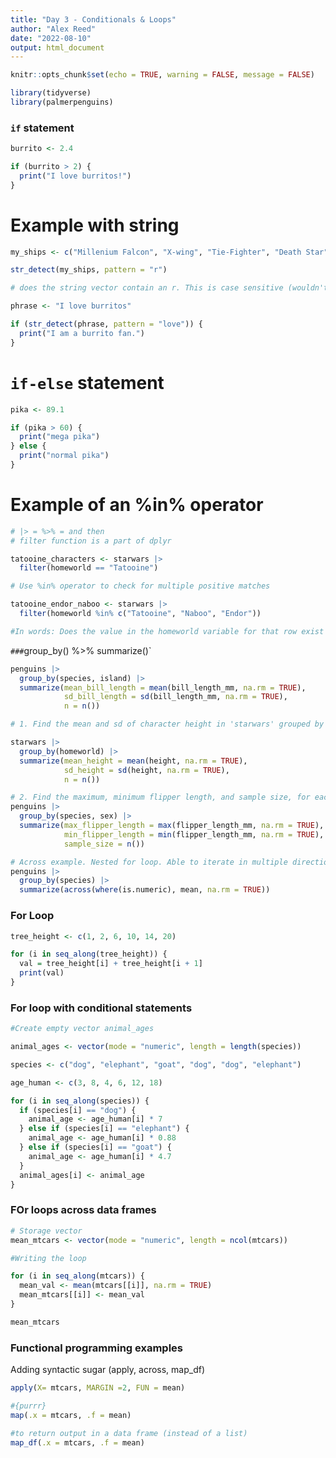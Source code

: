 ```yaml
---
title: "Day 3 - Conditionals & Loops"
author: "Alex Reed"
date: "2022-08-10"
output: html_document
---
```


```r
knitr::opts_chunk$set(echo = TRUE, warning = FALSE, message = FALSE)

library(tidyverse)
library(palmerpenguins)
```

### `if` statement

```r
burrito <- 2.4

if (burrito > 2) {
  print("I love burritos!")
}
```

# Example with string

```r
my_ships <- c("Millenium Falcon", "X-wing", "Tie-Fighter", "Death Star")

str_detect(my_ships, pattern = "r")

# does the string vector contain an r. This is case sensitive (wouldn't capture R)

phrase <- "I love burritos"

if (str_detect(phrase, pattern = "love")) {
  print("I am a burrito fan.")
}
```

# `if-else` statement 

```r
pika <- 89.1

if (pika > 60) {
  print("mega pika")
} else {
  print("normal pika")
}
```

# Example of an %in% operator
```r
# |> = %>% = and then  
# filter function is a part of dplyr

tatooine_characters <- starwars |> 
  filter(homeworld == "Tatooine") 

# Use %in% operator to check for multiple positive matches

tatooine_endor_naboo <- starwars |> 
  filter(homeworld %in% c("Tatooine", "Naboo", "Endor"))

#In words: Does the value in the homeworld variable for that row exist IN that vector c("Tatooine", "Naboo", "Endor")

```

`### `group_by() %>% summarize()`

```r
penguins |> 
  group_by(species, island) |>
  summarize(mean_bill_length = mean(bill_length_mm, na.rm = TRUE),
            sd_bill_length = sd(bill_length_mm, na.rm = TRUE),
            n = n())

# 1. Find the mean and sd of character height in 'starwars' grouped by homeworld

starwars |> 
  group_by(homeworld) |> 
  summarize(mean_height = mean(height, na.rm = TRUE),
            sd_height = sd(height, na.rm = TRUE),
            n = n())

# 2. Find the maximum, minimum flipper length, and sample size, for each species of penguins 
penguins |> 
  group_by(species, sex) |> 
  summarize(max_flipper_length = max(flipper_length_mm, na.rm = TRUE),
            min_flipper_length = min(flipper_length_mm, na.rm = TRUE),
            sample_size = n())

# Across example. Nested for loop. Able to iterate in multiple directions
penguins |> 
  group_by(species) |> 
  summarize(across(where(is.numeric), mean, na.rm = TRUE))
```

### For Loop

```r
tree_height <- c(1, 2, 6, 10, 14, 20)

for (i in seq_along(tree_height)) {
  val = tree_height[i] + tree_height[i + 1]
  print(val)
}
```

### For loop with conditional statements

```r
#Create empty vector animal_ages

animal_ages <- vector(mode = "numeric", length = length(species))

species <- c("dog", "elephant", "goat", "dog", "dog", "elephant")

age_human <- c(3, 8, 4, 6, 12, 18)

for (i in seq_along(species)) {
  if (species[i] == "dog") {
    animal_age <- age_human[i] * 7 
  } else if (species[i] == "elephant") {
    animal_age <- age_human[i] * 0.88 
  } else if (species[i] == "goat") {
    animal_age <- age_human[i] * 4.7
  }
  animal_ages[i] <- animal_age
} 

```

### FOr loops across data frames

```r
# Storage vector
mean_mtcars <- vector(mode = "numeric", length = ncol(mtcars))

#Writing the loop

for (i in seq_along(mtcars)) {
  mean_val <- mean(mtcars[[i]], na.rm = TRUE)
  mean_mtcars[[i]] <- mean_val
}

mean_mtcars
```

### Functional programming examples

Adding syntactic sugar (apply, across, map_df)

```r
apply(X= mtcars, MARGIN =2, FUN = mean)
```

```r
#{purrr}
map(.x = mtcars, .f = mean)

#to return output in a data frame (instead of a list)
map_df(.x = mtcars, .f = mean)
```

